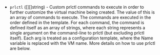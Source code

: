 <!-- Code generated from the comments of the PrlctlConfig struct in builder/parallels/common/prlctl_config.go; DO NOT EDIT MANUALLY -->

-   `prlctl` ([][]string) - Custom prlctl commands to execute
    in order to further customize the virtual machine being created. The value
    of this is an array of commands to execute. The commands are executed in the
    order defined in the template. For each command, the command is defined
    itself as an array of strings, where each string represents a single
    argument on the command-line to prlctl (but excluding prlctl itself).
    Each arg is treated as a configuration
    template, where the Name
    variable is replaced with the VM name. More details on how to use prlctl
    are below.
    
